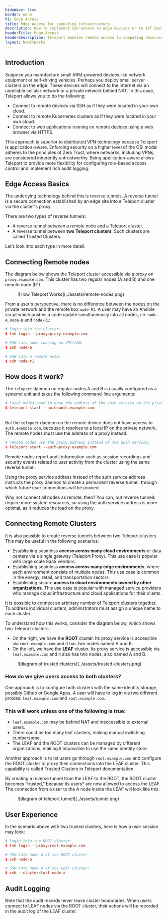 ```yaml
---
hideWave: true
border: none
h1: Edge Access
title: Edge Access for computing infrastructure
description: How to implement SSH access to edge devices or to IoT devices? How to implement Kubernetes access on the edge?
headerTitle: Edge Access
headerDescription: Teleport enables remote access to computing resources located on edge networks behind NAT. The supported protocols are SSH, Kubernetes API, MySQL, PostgreSQL and HTTPS
layout: howItWorks
---
```



## Introduction

Suppose you manufacture small ARM-powered devices like network equipment or self-driving vehicles. Perhaps you deploy small server clusters on the edge. These devices will connect to the internet via an unreliable cellular network or a private network behind NAT. In this case, Teleport allows you to do the following:

- Connect to remote devices via SSH as if they were located in your own cloud.
- Connect to remote Kubernetes clusters as if they were located in your own cloud.
- Connect to web applications running on remote devices using a web browser via HTTPS.

This approach is superior to distributed VPN technology because Teleport is application-aware. Enforcing security on a higher level of the OSI model adheres to the principles of Zero Trust, where networks, including VPNs, are considered inherently untrustworthy. Being application-aware allows Teleport to provide more flexibility for configuring role-based access control and implement rich audit logging.

## Edge Access Basics

The underlying technology behind this is reverse tunnels. A reverse tunnel is a secure connection established by an edge site into a Teleport cluster via the cluster's proxy.

There are two types of reverse tunnels:

- A reverse tunnel between a remote node and a Teleport cluster.
- A reverse tunnel between **two Teleport clusters**. Such clusters are called Trusted Clusters.

Let’s look into each type in more detail.

## Connecting Remote nodes

The diagram below shows the Teleport cluster accessible via a proxy on `proxy.example.com`. This cluster has two regular nodes (A and B) and one remote node (R1).

<Figure
  caption="Figure 1: Remote Nodes"
  width={700} height={350}
  imagePositioning="left"
  xMargin={0}
>
    ![How Teleport Works](../assets/remote-nodes.png)
</Figure>

From a user's perspective, there is no difference between the nodes on
the private network and the remote box `node-R1`. A user may have an Ansible
script which pushes a code update simultaneously into all nodes, i.e. `node-A`,
`node-B` and `node-R1`:

```toml
# login into the cluster:
$ tsh login --proxy=proxy.example.com

# SSH into node running on VPC/LAN:
$ ssh node-a

# SSH into a remote note:
$ ssh node-r1
```

## How does it work?

The `teleport` daemon on regular nodes A and B is usually configured as a systemd unit and takes the following command-line arguments:

```toml
# local nodes need to know the address of the auth service on the private network
$ teleport start --auth=auth.example.com
```

&nbsp;  
But the `teleport` daemon on the remote device does not have access to `auth.example.com`, because
it resolves to a local IP on the private network. The remote nodes must use the address of a proxy instead:

```toml
# remote nodes use the proxy address instead of the auth service:
$ teleport start --auth=proxy.example.com
```

<Sidebar title="Audit Logging" hiddenOnMobile={false}>
  Remote nodes report audit information such as session recordings and security
  events related to user activity from the cluster using the same reverse
  tunnel.
</Sidebar>

Using the proxy service address instead of the auth service address instructs
the proxy daemon to create a permanent reverse tunnel, through which future user
connections will be proxied.

Why not connect all nodes as remote, then? You can, but reverse tunnels require more system resources, so using the auth service address is more optimal, as it reduces the load on the proxy.

## Connecting Remote Clusters

It is also possible to create reverse tunnels between two Teleport clusters. This may be useful in the following scenarios:

- Establishing seamless **access across many cloud environments** or data centers via a single gateway (Teleport Proxy). This use case is popular with large scale SaaS vendors.
- Establishing seamless **access across many edge environments**, where each environment consists of multiple nodes. This use case is common in the energy, retail, and transportation sectors.
- Establishing secure **access to cloud environments owned by other organizations**. This use case is popular with managed service providers who manage cloud infrastructure and cloud applications for their clients.

<Admonition type="note" title="IMPORTANT" bg="#E0F2FC">
  It is possible to connect an arbitrary number of Teleport clusters together.
  To address individual clusters, administrators must assign a unique name to
  each cluster.
</Admonition>

To understand how this works, consider the diagram below, which shows two Teleport clusters:

- On the right, we have the **ROOT** cluster. Its proxy service is accessible via `root.example.com` and it has two nodes named A and B.
- On the left, we have the **LEAF** cluster. Its proxy service is accessible via `leaf.example.com` and it also has two nodes, also named A and B.

<Figure
  caption="Figure 2: Trusted Clusters"
  height={350}
  width={870}
  imagePositioning="left"
  xMargin={0}
>
![diagram of trusted clusters](../assets/trusted-clusters.png)
</Figure>

### How do we give users access to both clusters?

One approach is to configure both clusters with the same identity storage, possibly Github or Google Apps. A user will have to log in via two different proxies: `leaf.example.com` and `root.example.com`.

### This will work unless one of the following is true:

- `leaf.example.com` may be behind NAT and inaccessible to external users.
- There could be too many leaf clusters, making manual switching cumbersome.
- The LEAF and the ROOT clusters can be managed by different organizations, making it impossible to use the same identity store.

Another approach is to let users go through `root.example.com` and configure the ROOT cluster to proxy their connections into the LEAF cluster. This capability is called Trusted Clusters in Teleport documentation.

By creating a reverse tunnel from the LEAF to the ROOT, the ROOT cluster becomes “trusted,” because its users\* are now allowed to access the LEAF. The connection from a user to the A node inside the LEAF will look like this:

<Figure
  caption="*Disclaimer: Role-based access control can be used only to allow certain user
  groups to jump across clusters."
height={110} width={500}  imagePositioning="left"
  xMargin={0}
>
![diagram of teleport tunnel](../assets/tunnel.png)
</Figure>

## User Experience

In the scenario above with two trusted clusters, here is how a user session may look:

```toml
# login into the ROOT cluster:
$ tsh login --proxy=root.example.com

# SSH into node A of the ROOT cluster
$ ssh node-a

# SSH into node A of the LEAF cluster:
$ ssh --cluster=leaf node-a
```

## Audit Logging

Note that the audit records never leave cluster boundaries. When users connect to LEAF nodes via the ROOT cluster, their actions will be recorded in the audit log of the LEAF cluster.
